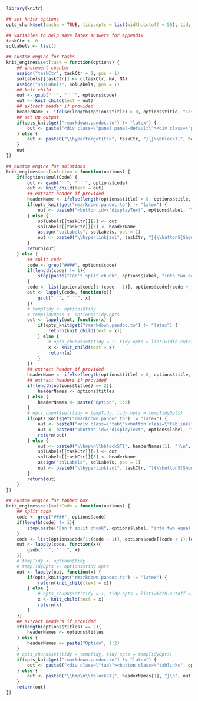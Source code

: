 ```r
library(knitr)

## set knitr options
opts_chunk$set(cache = TRUE, tidy.opts = list(width.cutoff = 55), tidy = F, fig.align = "center", fig.width = 5, fig.height = 5, multCode = F)

## variables to help save latex answers for appendix
taskCtr <- 0
solLabels <- list()

## custom engine for tasks
knit_engines$set(task = function(options) {
    ## increment counter
    assign("taskCtr", taskCtr + 1, pos = 1)
    solLabels[[taskCtr]] <- c(taskCtr, NA, NA)
    assign("solLabels", solLabels, pos = 1)
    ## knit child
    out <- gsub("``", "```", options$code)
    out <- knit_child(text = out)
    ## extract header if provided
    headerName <- ifelse(length(options$title) > 0, options$title, "Task")
    ## set up output
    if(opts_knit$get("rmarkdown.pandoc.to") != "latex") {
        out <- paste("<div class=\"panel panel-default\"><div class=\"panel-heading\">", headerName, "</div><div class=\"panel-body\">", out, "</div></div>")
    } else {
        out <- paste0("\\hypertarget{tsk", taskCtr, "}{}\\bblockT[", headerName, "]{\\phantomsection\\label{sol", taskCtr, "}", taskCtr, "}\n", out, "\n\\eblockT\n")
    }
    out
})

## custom engine for solutions
knit_engines$set(solution = function(options) {
    if(!options$multCode) {
        out <- gsub("``", "```", options$code)
        out <- knit_child(text = out)
        ## extract header if provided
        headerName <- ifelse(length(options$title) > 0, options$title, "Solution")
        if(opts_knit$get("rmarkdown.pandoc.to") != "latex") {
            out <- paste0("<button id=\"displayText", options$label, "\" onclick=\"javascript:toggle('", options$label, "');\">Show ", headerName, "</button>\n\n<div id=\"toggleText", options$label, "\" style=\"display: none\"><div class=\"panel panel-default\"><div class=\"panel-heading panel-heading1\"> ", headerName, " </div><div class=\"panel-body\">", out, "</div></div></div>\n")
        } else {
            solLabels[[taskCtr]][2] <- out
            solLabels[[taskCtr]][3] <- headerName
            assign("solLabels", solLabels, pos = 1)
            out <- paste0("\\hyperlink{sol", taskCtr, "}{\\buttonS{Show ", headerName, " on P\\colpageref{tsk", taskCtr, "}}}")
        }
        return(out)
    } else {
        ## split code
        code <- grep("####", options$code)
        if(length(code) != 1){
            stop(paste("Can't split chunk", options$label, "into two equal parts"))
        }
        code <- list(options$code[1:(code - 1)], options$code[(code + 1):length(options$code)])
        out <- lapply(code, function(x){
            gsub("``", "```", x)
        })
        # tempTidy <- options$tidy
        # tempTidyOpts <- options$tidy.opts
        out <- lapply(out, function(x) {
            if(opts_knit$get("rmarkdown.pandoc.to") != "latex") {
                return(knit_child(text = x))
            } else {
                # opts_chunk$set(tidy = T, tidy.opts = list(width.cutoff = 20))
                x <- knit_child(text = x)
                return(x)
            }
        })
        ## extract header if provided
        headerName <- ifelse(length(options$title) > 0, options$title, "Solution")
        ## extract headers if provided
        if(length(options$titles) == 2){
            headerNames <- options$titles
        } else {
            headerNames <- paste("Option", 1:2)
        }
        # opts_chunk$set(tidy = tempTidy, tidy.opts = tempTidyOpts)
        if(opts_knit$get("rmarkdown.pandoc.to") != "latex") {
            out <- paste0("<div class=\"tab\"><button class=\"tablinks", options$label, " active\" onclick=\"javascript:openCode(event, 'option1", options$label, "', '", options$label, "');\">", headerNames[1], "</button><button class=\"tablinks", options$label, "\" onclick=\"javascript:openCode(event, 'option2", options$label, "', '", options$label, "');\">", headerNames[2], "</button></div><div id=\"option1", options$label, "\" class=\"tabcontent", options$label, "\">", out[[1]], "</div><div id=\"option2", options$label, "\" class=\"tabcontent", options$label, "\">", out[[2]], "</div><script> javascript:hide('option2", options$label, "') </script>")
            out <- paste0("<button id=\"displayText", options$label, "\" onclick=\"javascript:toggle('", options$label, "');\">Show ", headerName, "</button>\n\n<div id=\"toggleText", options$label, "\" style=\"display: none\"><div class=\"panel panel-default\"><div class=\"panel-heading panel-heading1\"> ", headerName, " </div><div class=\"panel-body\">", out, "</div></div></div>\n")
            return(out)
        } else {
            out <- paste0("\\bmp\n\\bblockST{", headerNames[1], "}\n", out[[1]], "\n\\eblockST\n\\emp\n\\hspace{0.01\\textwidth}\n\\bmp\\bblockST{", headerNames[2], "}\n", out[[2]], "\n\\eblockST\n\\emp\n")
            solLabels[[taskCtr]][2] <- out
            solLabels[[taskCtr]][3] <- headerName
            assign("solLabels", solLabels, pos = 1)
            out <- paste0("\\hyperlink{sol", taskCtr, "}{\\buttonS{Show ", headerName, " on P\\colpageref{tsk", taskCtr, "}}}")
        }
        return(out)
    }
})

## custom engine for tabbed box
knit_engines$set(multCode = function(options) {
    ## split code
    code <- grep("####", options$code)
    if(length(code) != 1){
        stop(paste("Can't split chunk", options$label, "into two equal parts"))
    }
    code <- list(options$code[1:(code - 1)], options$code[(code + 1):length(options$code)])
    out <- lapply(code, function(x){
        gsub("``", "```", x)
    })
    # tempTidy <- options$tidy
    # tempTidyOpts <- options$tidy.opts
    out <- lapply(out, function(x) {
        if(opts_knit$get("rmarkdown.pandoc.to") != "latex") {
            return(knit_child(text = x))
        } else {
            # opts_chunk$set(tidy = T, tidy.opts = list(width.cutoff = 20))
            x <- knit_child(text = x)
            return(x)
        }
    })
    ## extract headers if provided
    if(length(options$titles) == 2){
        headerNames <- options$titles
    } else {
        headerNames <- paste("Option", 1:2)
    }
    # opts_chunk$set(tidy = tempTidy, tidy.opts = tempTidyOpts)
    if(opts_knit$get("rmarkdown.pandoc.to") != "latex") {
        out <- paste0("<div class=\"tab\"><button class=\"tablinks", options$label, " active\" onclick=\"javascript:openCode(event, 'option1", options$label, "', '", options$label, "');\">", headerNames[1], "</button><button class=\"tablinks", options$label, "\" onclick=\"javascript:openCode(event, 'option2", options$label, "', '", options$label, "');\">", headerNames[2], "</button></div><div id=\"option1", options$label, "\" class=\"tabcontent", options$label, "\">", out[[1]], "</div><div id=\"option2", options$label, "\" class=\"tabcontent", options$label, "\">", out[[2]], "</div><script> javascript:hide('option2", options$label, "') </script>")
    } else {
        out <- paste0("\\bmp\n\\bblockST{", headerNames[1], "}\n", out[[1]], "\n\\eblockST\n\\emp\n\\hspace{0.01\\textwidth}\n\\bmp\\bblockST{", headerNames[2], "}\n", out[[2]], "\n\\eblockST\n\\emp\n")
    }
    return(out)
})
```
